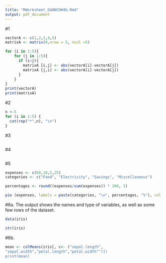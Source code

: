 ```yaml
---
title: "RWorksheet_GUANCO#4b.Rmd"
output: pdf_document
---
```


#1
```r
vectorA <- c(1,2,3,4,5)
matrixA <- matrix(0,nrow = 5, ncol =5)

for (i in 1:5){
    for (j in 1:5){
      if (i<j){
        matrixA [i,j] <- abs(vectorA[i]-vectorA[j])
        matrixA [j,i] <- abs(vectorA[i]-vectorA[j])
      }
    }
}
print(vectorA)
print(matrixA)
```

#2
```r
n <-5
for (i in 1:5) {
  cat(rep("*",n), "\n")
}
```

#3
```r
```
#4
```r
```

#5
```r
expenses <- c(60,10,5,25)
categories <- c("Food", "Electricity", "Savings", "Miscellaneous")

percentages <- round((expenses/sum(expenses)) * 100, 1)

pie (expenses, labels = paste(categories, "\n", percentages, "%"), col = rainbow(length(expenses)), main = "Dela Cruz Family Monthly Expenses")
```

#6a. The output shows the names and type of variables, as well as some few rows of the dataset.
```r
data(iris)

str(iris)
```

#6b.
```r
mean <- colMeans(iris[, c<- ("sepal.length",
"sepal.width","petal.length","petal.width"")])
print(mean)
```